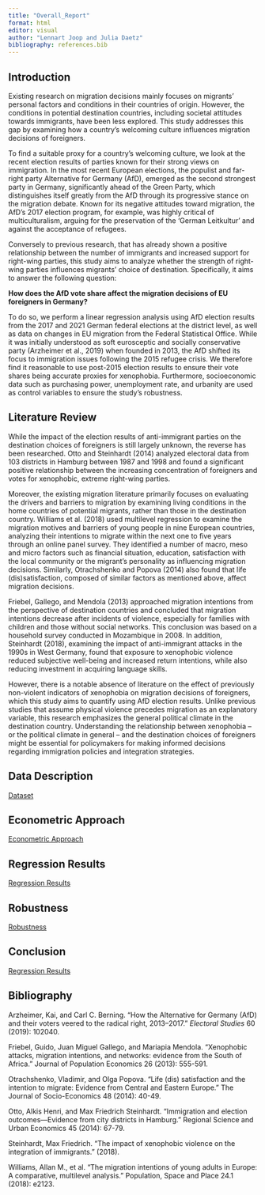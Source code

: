 ```yaml
---
title: "Overall_Report"
format: html
editor: visual
author: "Lennart Joop and Julia Daetz"
bibliography: references.bib
---
```


## Introduction

Existing research on migration decisions mainly focuses on migrants' personal factors and conditions in their countries of origin. However, the conditions in potential destination countries, including societal attitudes towards immigrants, have been less explored. This study addresses this gap by examining how a country's welcoming culture influences migration decisions of foreigners.

To find a suitable proxy for a country's welcoming culture, we look at the recent election results of parties known for their strong views on immigration. In the most recent European elections, the populist and far-right party Alternative for Germany (AfD), emerged as the second strongest party in Germany, significantly ahead of the Green Party, which distinguishes itself greatly from the AfD through its progressive stance on the migration debate. Known for its negative attitudes toward migration, the AfD's 2017 election program, for example, was highly critical of multiculturalism, arguing for the preservation of the 'German Leitkultur' and against the acceptance of refugees.

Conversely to previous research, that has already shown a positive relationship between the number of immigrants and increased support for right-wing parties, this study aims to analyze whether the strength of right-wing parties influences migrants' choice of destination. Specifically, it aims to answer the following question:

**How does the AfD vote share affect the migration decisions of EU foreigners in Germany?**

To do so, we perform a linear regression analysis using AfD election results from the 2017 and 2021 German federal elections at the district level, as well as data on changes in EU migration from the Federal Statistical Office. While it was initially understood as soft eurosceptic and socially conservative party (Arzheimer et al., 2019) when founded in 2013, the AfD shifted its focus to immigration issues following the 2015 refugee crisis. We therefore find it reasonable to use post-2015 election results to ensure their vote shares being accurate proxies for xenophobia. Furthermore, socioeconomic data such as purchasing power, unemployment rate, and urbanity are used as control variables to ensure the study’s robustness.

## Literature Review

While the impact of the election results of anti-immigrant parties on the destination choices of foreigners is still largely unknown, the reverse has been researched. Otto and Steinhardt (2014) analyzed electoral data from 103 districts in Hamburg between 1987 and 1998 and found a significant positive relationship between the increasing concentration of foreigners and votes for xenophobic, extreme right-wing parties.

Moreover, the existing migration literature primarily focuses on evaluating the drivers and barriers to migration by examining living conditions in the home countries of potential migrants, rather than those in the destination country. Williams et al. (2018) used multilevel regression to examine the migration motives and barriers of young people in nine European countries, analyzing their intentions to migrate within the next one to five years through an online panel survey. They identified a number of macro, meso and micro factors such as financial situation, education, satisfaction with the local community or the migrant's personality as influencing migration decisions. Similarly, Otrachshenko and Popova (2014) also found that life (dis)satisfaction, composed of similar factors as mentioned above, affect migration decisions.

Friebel, Gallego, and Mendola (2013) approached migration intentions from the perspective of destination countries and concluded that migration intentions decrease after incidents of violence, especially for families with children and those without social networks. This conclusion was based on a household survey conducted in Mozambique in 2008. In addition, Steinhardt (2018), examining the impact of anti-immigrant attacks in the 1990s in West Germany, found that exposure to xenophobic violence reduced subjective well-being and increased return intentions, while also reducing investment in acquiring language skills.

However, there is a notable absence of literature on the effect of previously non-violent indicators of xenophobia on migration decisions of foreigners, which this study aims to quantify using AfD election results. Unlike previous studies that assume physical violence precedes migration as an explanatory variable, this research emphasizes the general political climate in the destination country. Understanding the relationship between xenophobia – or the political climate in general – and the destination choices of foreigners might be essential for policymakers for making informed decisions regarding immigration policies and integration strategies.

## Data Description

[Dataset](./Dataset.html)

## Econometric Approach

[Econometric Approach](./Econometric_Approach.html)

## Regression Results

[Regression Results](./Regression_Results.html)

## Robustness

[Robustness](./Robustness.html)

## Conclusion

[Regression Results](./Regression_Results.html)

## Bibliography

Arzheimer, Kai, and Carl C. Berning. "How the Alternative for Germany (AfD) and their voters veered to the radical right, 2013–2017." *Electoral Studies* 60 (2019): 102040.

Friebel, Guido, Juan Miguel Gallego, and Mariapia Mendola. "Xenophobic attacks, migration intentions, and networks: evidence from the South of Africa." Journal of Population Economics 26 (2013): 555-591.

Otrachshenko, Vladimir, and Olga Popova. "Life (dis) satisfaction and the intention to migrate: Evidence from Central and Eastern Europe." The Journal of Socio-Economics 48 (2014): 40-49.

Otto, Alkis Henri, and Max Friedrich Steinhardt. "Immigration and election outcomes—Evidence from city districts in Hamburg." Regional Science and Urban Economics 45 (2014): 67-79.

Steinhardt, Max Friedrich. "The impact of xenophobic violence on the integration of immigrants." (2018).

Williams, Allan M., et al. "The migration intentions of young adults in Europe: A comparative, multilevel analysis." Population, Space and Place 24.1 (2018): e2123.
